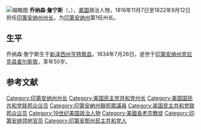 [[File:JonathanJennings.jpg|缩略图]]
'''乔纳森·詹宁斯'''（{{lang-en|Jonathan Jennings}}，{{bd|1784年|3月27日|1834年|7月26日}}），[[美国|美国]]政治人物，1816年11月7日至1822年9月12日担任[[印第安纳州州长|印第安纳州州长]]，为[[印第安纳州|印第安纳州]]第1任州长。

== 生平 ==
乔纳森·詹宁斯生于[[新泽西州|新泽西州]][[亨特敦县|亨特敦县]]。1834年7月26日，逝世于[[印第安纳州|印第安纳州]][[克拉克县|克拉克县]][[查尔斯敦|查尔斯敦]]，享年50岁。


==参考文献==
{{reflist}}

{{Authority control}}
[[Category:印第安纳州州长|Category:印第安纳州州长]]
[[Category:美国民主党共和党州长|Category:美国民主党共和党州长]]
[[Category:美国国民共和党联邦众议员|Category:美国国民共和党联邦众议员]]
[[Category:印第安納州聯邦眾議員|Category:印第安納州聯邦眾議員]]
[[Category:美国民主共和党联邦众议员|Category:美国民主共和党联邦众议员]]
[[Category:19世纪美国政治人物|Category:19世纪美国政治人物]]
[[Category:美國長老宗教徒|Category:美國長老宗教徒]]
[[Category:印第安纳领地官员|Category:印第安纳领地官员]]
[[Category:印第安那州民主共和党人|Category:印第安那州民主共和党人]]